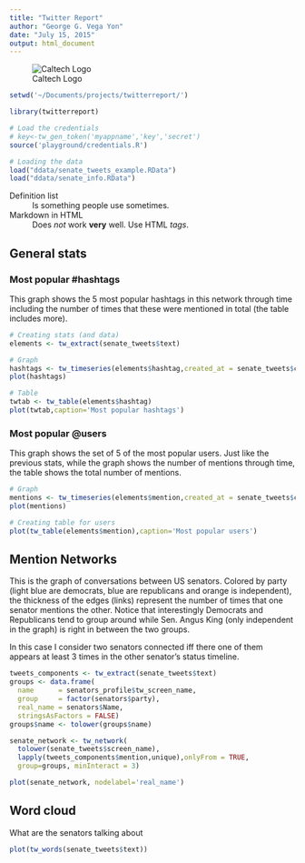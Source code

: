 ```yaml
---
title: "Twitter Report"
author: "George G. Vega Yon"
date: "July 15, 2015"
output: html_document
---
```


![Caltech Logo][caltechlogo]

```r
setwd('~/Documents/projects/twitterreport/')

library(twitterreport)

# Load the credentials
# key<-tw_gen_token('myappname','key','secret')
source('playground/credentials.R')

# Loading the data
load("ddata/senate_tweets_example.RData")
load("ddata/senate_info.RData")
```

<dl>
  <dt>Definition list</dt>
  <dd>Is something people use sometimes.</dd>

  <dt>Markdown in HTML</dt>
  <dd>Does *not* work **very** well. Use HTML <em>tags</em>.</dd>
</dl>

## General stats

### Most popular #hashtags

This graph shows the 5 most popular hashtags in this network through time including the number of times that these were mentioned in total (the table includes more).

```r
# Creating stats (and data)
elements <- tw_extract(senate_tweets$text)

# Graph
hashtags <- tw_timeseries(elements$hashtag,created_at = senate_tweets$created_at)
plot(hashtags)

# Table
twtab <- tw_table(elements$hashtag)
plot(twtab,caption='Most popular hashtags')
```

### Most popular @users

This graph shows the set of 5 of the most popular users. Just like the previous stats, while the graph shows the number of mentions through time, the table shows the total number of mentions.

```r
# Graph
mentions <- tw_timeseries(elements$mention,created_at = senate_tweets$created_at)
plot(mentions)

# Creating table for users
plot(tw_table(elements$mention),caption='Most popular users')
```

## Mention Networks

This is the graph of conversations between US senators. Colored by party (light blue are democrats, blue are republicans and orange is independent), the thickness of the edges (links) represent the number of times that one senator mentions the other. Notice that interestingly Democrats and Republicans tend to group around while Sen. Angus King (only independent in the graph) is right in between the two groups.

In this case I consider two senators connected iff there one of them appears at least 3 times in the other senator's status timeline.

```r
tweets_components <- tw_extract(senate_tweets$text)
groups <- data.frame(
  name      = senators_profile$tw_screen_name,
  group     = factor(senators$party),
  real_name = senators$Name,
  stringsAsFactors = FALSE)
groups$name <- tolower(groups$name)

senate_network <- tw_network(
  tolower(senate_tweets$screen_name),
  lapply(tweets_components$mention,unique),onlyFrom = TRUE,
  group=groups, minInteract = 3)

plot(senate_network, nodelabel='real_name')
```

## Word cloud

What are the senators talking about

```r
plot(tw_words(senate_tweets$text))
```


[caltechlogo]: figures/Caltech_LOGO-Orange_RGB_10pc.png "Caltech"
